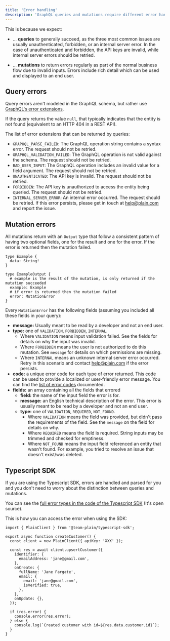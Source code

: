 ```yaml
---
title: 'Error handling'
description: 'GraphQL queries and mutations require different error handling.'
---
```


This is because we expect:

- … **queries** to generally succeed, as the three most common issues are usually unauthenticated, forbidden, or an internal server error. In the case of unauthenticated and forbidden, the API keys are invalid, while internal server errors should be retried.

- … **mutations** to return errors regularly as part of the normal business flow due to invalid inputs. Errors include rich detail which can be used and displayed to an end user.

## Query errors

Query errors aren't modeled in the GraphQL schema, but rather use [GraphQL's error extensions](https://www.apollographql.com/docs/apollo-server/data/errors/).

If the query returns the value `null`, that typically indicates that the entity is not found (equivalent to an HTTP 404 in a REST API).

The list of error extensions that can be returned by queries:

- `GRAPHQL_PARSE_FAILED`: The GraphQL operation string contains a syntax error. The request should not be retried.
- `GRAPHQL_VALIDATION_FAILED`: The GraphQL operation is not valid against the schema. The request should not be retried.
- `BAD_USER_INPUT`: The GraphQL operation includes an invalid value for a field argument. The request should not be retried.
- `UNAUTHENTICATED`: The API key is invalid. The request should not be retried.
- `FORBIDDEN`: The API key is unauthorized to access the entity being queried. The request should not be retried.
- `INTERNAL_SERVER_ERROR`: An internal error occurred. The request should be retried. If this error persists, please get in touch at [help@plain.com](mailto:help@plain.com) and report the issue.

## Mutation errors

All mutations return with an `Output` type that follow a consistent pattern of having two optional fields,
one for the result and one for the error. If the error is returned then the mutation failed.

```tsx
type Example {
  data: String!
}

type ExampleOutput {
  # example is the result of the mutation, is only returned if the mutation succeeded
  example: Example
  # if error is returned then the mutation failed
  error: MutationError
}
```

Every `MutationError` has the following fields (assuming you included all these fields in your query):

- **message:** Usually meant to be read by a developer and not an end user.
- **type:** one of `VALIDATION`, `FORBIDDEN`, `INTERNAL`.
  - Where `VALIDATION` means input validation failed. See the fields for details on why the input was invalid.
  - Where `FORBIDDEN` means the user is not authorized to do this mutation. See `message` for details on which permissions are missing.
  - Where `INTERNAL` means an unknown internal server error occurred. Retry in this scenario and contact help@plain.com if the error persists.
- **code:** a unique error code for each type of error returned. This code can be used to provide a localized or user-friendly error message. You can find the [list of error codes](/api-reference/graphql/error-codes) documented.
- **fields:** an array containing all the fields that errored
  - **field:** the name of the input field the error is for.
  - **message:** an English technical description of the error. This error is usually meant to be read by a developer and not an end user.
  - **type:** one of `VALIDATION`, `REQUIRED`, `NOT_FOUND`.
    - Where `VALIDATION` means the field was provided, but didn't pass the requirements of the field. See the `message` on the field for details on why.
    - Where `REQUIRED` means the field is required. String inputs may be trimmed and checked for emptiness.
    - Where `NOT_FOUND` means the input field referenced an entity that wasn't found. For example, you tried to resolve an issue that doesn't exist/was deleted.

## Typescript SDK

If you are using the Typescript SDK, errors are handled and parsed for you and you don't need to worry about the distinction between queries and mutations.

You can see the [full error types in the code of the Typescript SDK](https://github.com/team-plain/typescript-sdk/blob/main/src/error.ts) (It's open source).

This is how you can access the error when using the SDK:

```tsx
import { PlainClient } from '@team-plain/typescript-sdk';

export async function createCustomer() {
  const client = new PlainClient({ apiKey: 'XXX' });

  const res = await client.upsertCustomer({
    identifier: {
      emailAddress: 'jane@gmail.com',
    },
    onCreate: {
      fullName: 'Jane Fargate',
      email: {
        email: 'jane@gmail.com',
        isVerified: true,
      },
    },
    onUpdate: {},
  });

  if (res.error) {
    console.error(res.error);
  } else {
    console.log(`Created customer with id=${res.data.customer.id}`);
  }
}
```
